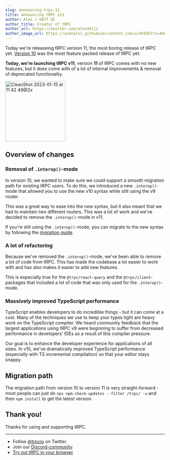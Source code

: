 ```yaml
---
slug: announcing-trpc-11
title: Announcing tRPC v11
author: Alex / KATT 🐱
author_title: Creator of tRPC
author_url: https://twitter.com/alexdotjs
author_image_url: https://avatars1.githubusercontent.com/u/459267?s=460&v=4
---
```



Today we're releaseing tRPC version 11, the most boring release of tRPC yet. [Version 10](./2022-11-21-announcing-trpc-10) was the most feature packed release of tRPC yet.

**Today, we're launching tRPC v11**, version **11** of tRPC comes with no new features, but it does come with of a lot of internal improvements & removal of deprecated functionality.

<img
  width="190"
  alt="CleanShot 2023-01-15 at 11 42 49@2x"
  src="https://user-images.githubusercontent.com/459267/212536152-f29cd19f-7b69-49d0-9bbc-53a7dc07a849.png"
/>

## Overview of changes

### Removal of `.interop()`-mode

In version 10, we wanted to make sure we could support a smooth migration path for existing tRPC users. To do this, we introduced a new `.interop()`-mode that allowed you to use the new v10 syntax while still using the v9 router.

This was a great way to ease into the new syntax, but it also meant that we had to maintain two different routers. This was a lot of work and we've decided to remove the `.interop()`-mode in v11.

If you're still using the `.interop()`-mode, you can migrate to the new syntax by following the [migration guide](https://trpc.io/docs/v10/migrate-from-v9-to-v10).

### A lot of refactoring

Because we've removed the `.interop()`-mode, we've been able to remove a lot of code from tRPC. This has made the codebase a lot easier to work with and has also makes it easier to add new features.

This is especially true for the `@trpc/react-query` and the `@trpc/client`-packages that included a lot of code that was only used for the `.interop()`-mode.

### Massively improved TypeScript performance

TypeScript enables developers to do incredible things - but it can come at a cost. Many of the techniques we use to keep your types tight are heavy work on the TypeScript compiler. We heard community feedback that the largest applications using tRPC v9 were beginning to suffer from decreased performance in developers' IDEs as a result of this compiler pressure.

Our goal is to enhance the developer experience for applications of all sizes. In v10, we've dramatically improved TypeScript performance (especially with TS incremental compilation) so that your editor stays snappy.

## Migration path

The migration path from version 10 to version 11 is very straight-forward - most people can just do `npx npm-check-updates --filter /trpc/ -u` and then `npm install` to get the latest version.

## Thank you!

Thanks for using and supporting tRPC.

---

- Follow [@trpcio](https://twitter.com/trpcio) on Twitter.
- Join our [Discord-community](https://trpc.io/discord)
- [Try out tRPC in your browser](https://trpc.io/#try-it-out)

<GithubSponsorButton />
